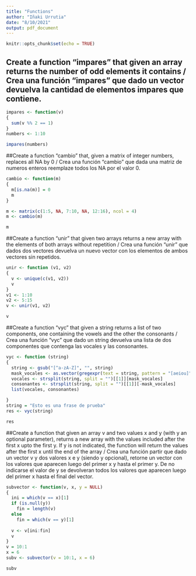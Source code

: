 ```yaml
---
title: "Functions"
author: "Iñaki Urrutia"
date: "8/10/2021"
output: pdf_document
---
```


```r
knitr::opts_chunk$set(echo = TRUE)
```

## Create a function "impares" that given an array returns the number of odd elements it contains / Crea una función "impares" que dado un vector devuelva la cantidad de elementos impares que contiene.

```r
impares <- function(v)
{
  sum(v %% 2 == 1)
}
numbers <- 1:10

impares(numbers)
```

##Create a function "cambio" that, given a matrix of integer numbers, replaces all NA by 0 / Crea una función "cambio" que dada una matriz de numeros enteros reemplaze todos los NA por el valor 0.

```r
cambio <- function(m)
{
  m[is.na(m)] = 0
  m
}

m <- matrix(c(1:5, NA, 7:10, NA, 12:16), ncol = 4)
m <- cambio(m)

m
```

##Create a function "unir" that given two arrays returns a new array with the elements of both arrays without repetition / Crea una función "unir" que dados dos vectores devuelva un nuevo vector con los elementos de ambos vectores sin repetidos.

```r
unir <- function (v1, v2)
{
  v <- unique(c(v1, v2))
  v
}
v1 <- 1:10
v2 <- 5:15
v <- unir(v1, v2)

v
```

##Create a function "vyc" that given a string returns a list of two components, one containing the vowels and the other the consonants / Crea una función "vyc" que dado un string devuelva una lista de dos componentes que contenga las vocales y las consonantes.
```r
vyc <- function (string)
{
  string <- gsub("[^a-zA-Z]", "", string)
  mask_vocales <- as.vector(gregexpr(text = string, pattern = "[aeiou]")[[1]])
  vocales <- strsplit(string, split = "")[[1]][mask_vocales]
  consonantes <- strsplit(string, split = "")[[1]][-mask_vocales]
  list(vocales, consonantes)

}
string = "Esto es una frase de prueba"
res <- vyc(string)

res
```

##Create a function that given an array v and two values x and y (with y an optional parameter), returns a new array with the values included after the first x upto the first y. If y is not indicated, the function will return the values after the first x until the end of the array / Crea una función partir que dado un vector v y dos valores x e y (siendo y opcional), retorne un vector con los valores que aparecen luego del primer x y hasta el primer y. De no indicarse el valor de y se devolveran todos los valores que aparecen luego del primer x hasta el final del vector.

```r
subvector <- function(v, x, y = NULL)
{
  ini = which(v == x)[1]
  if (is.null(y))
    fin = length(v)
  else
    fin = which(v == y)[1]
  
  v <- v[ini:fin]
  v
}  
v = 10:1
x = 6
subv <- subvector(v = 10:1, x = 6)

subv
```